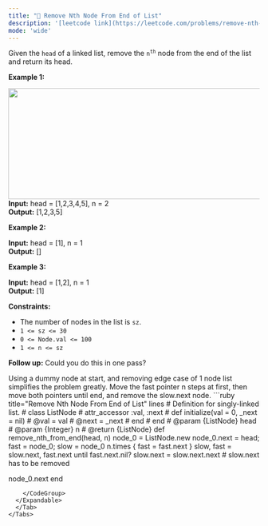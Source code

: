 ```yaml
---
title: "🧀 Remove Nth Node From End of List"
description: '[leetcode link](https://leetcode.com/problems/remove-nth-node-from-end-of-list/description/)'
mode: 'wide'
---
```

<Tabs>
  <Tab title="Question" icon="circle-question" iconType="regular">
    <Card>
      <p>Given the <code>head</code> of a linked list, remove the <code>n<sup>th</sup></code> node from the end of the list and return its head.</p>   <p><strong class="example">Example 1:</strong></p> <img alt="" src="https://assets.leetcode.com/uploads/2020/10/03/remove_ex1.jpg" style="width: 542px; height: 222px;" />  <strong>Input:</strong> head = [1,2,3,4,5], n = 2 <br/> <strong>Output:</strong> [1,2,3,5]   <p><strong class="example">Example 2:</strong></p>   <strong>Input:</strong> head = [1], n = 1 <br/> <strong>Output:</strong> []   <p><strong class="example">Example 3:</strong></p>   <strong>Input:</strong> head = [1,2], n = 1 <br/> <strong>Output:</strong> [1]    <p><strong>Constraints:</strong></p>  <ul>  <li>The number of nodes in the list is <code>sz</code>.</li>  <li><code>1 &lt;= sz &lt;= 30</code></li>  <li><code>0 &lt;= Node.val &lt;= 100</code></li>  <li><code>1 &lt;= n &lt;= sz</code></li> </ul>   <p><strong>Follow up:</strong> Could you do this in one pass?</p> 
    </Card>
  </Tab>
  <Tab title="Solution" icon="lightbulb" iconType="regular" >
    <Card>
      Using a dummy node at start, and removing edge case of 1 node list simplifies the problem greatly.
Move the fast pointer n steps at first, then move both pointers until end, and remove the slow.next node.
</Card>
  <Expandable title="code">
    <CodeGroup dropdown>
```ruby title="Remove Nth Node From End of List" lines
# Definition for singly-linked list.
# class ListNode
#     attr_accessor :val, :next
#     def initialize(val = 0, _next = nil)
#         @val = val
#         @next = _next
#     end
# end
# @param {ListNode} head
# @param {Integer} n
# @return {ListNode}
def remove_nth_from_end(head, n)
  node_0 = ListNode.new
  node_0.next = head; fast = node_0; slow = node_0
  n.times { fast = fast.next }
  slow, fast = slow.next, fast.next until fast.next.nil?
  slow.next = slow.next.next # slow.next has to be removed
  
  node_0.next
end
```
    </CodeGroup>
  </Expandable>
  </Tab>
</Tabs>